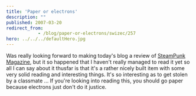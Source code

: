 ```yaml
---
title: 'Paper or electrons'
description: ""
published: 2007-03-20
redirect_from: 
            - /blog/paper-or-electrons/swizec/257
hero: ../../../defaultHero.jpg
---
```

Was really looking forward to making today&#x27;s blog a review of [SteamPunk Magazine](http://www.steampunkmagazine.com/), but it so happened that I haven&#x27;t really managed to read it yet so all I can say about it thusfar is that it&#x27;s a rather nicely built item with some very solid reading and interesting things. It&#x27;s so interesting as to get stolen by a classmate ... If you&#x27;re looking into reading this, you should go paper because electrons just don&#x27;t do it justice.
